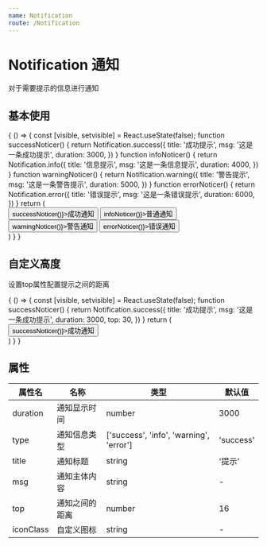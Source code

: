 ```yaml
---
name: Notification
route: /Notification
---
```




# Notification 通知
对于需要提示的信息进行通知

## 基本使用

<Playground>
  {
    () => {
      const [visible, setvisible] = React.useState(false);
      function successNoticer() {
        return Notification.success({
          title: '成功提示',
          msg: '这是一条成功提示',
          duration: 3000,
        })
      }
      function infoNoticer() {
        return Notification.info({
          title: '信息提示',
          msg: '这是一条信息提示',
          duration: 4000,
        })
      }
      function warningNoticer() {
        return Notification.warning({
          title: '警告提示',
          msg: '这是一条警告提示',
          duration: 5000,
        })
      }
      function errorNoticer() {
        return Notification.error({
          title: '错误提示',
          msg: '这是一条错误提示',
          duration: 6000,
        })
      }
      return (
        <div style={{'marginBottom': '10px', 'marginTop': '10px', 'marginLeft': '10px'}}>
          <Button type={"success"} onClick={() => successNoticer()}>成功通知</Button>
          <Button type={"info"} onClick={() => infoNoticer()}>普通通知</Button>
          <Button type={"warning"} onClick={() => warningNoticer()}>警告通知</Button>
          <Button type={"danger"} onClick={() => errorNoticer()}>错误通知</Button>
        </div>
      )
    }
  }
</Playground>

## 自定义高度
设置top属性配置提示之间的距离

<Playground>
  {
    () => {
      const [visible, setvisible] = React.useState(false);
      function successNoticer() {
        return Notification.success({
          title: '成功提示',
          msg: '这是一条成功提示',
          duration: 3000,
          top: 30,
        })
      }
      return (
        <div style={{'marginBottom': '10px', 'marginTop': '10px', 'marginLeft': '10px'}}>
          <Button type={"success"} onClick={() => successNoticer()}>成功通知</Button>
        </div>
      )
    }
  }
</Playground>

## 属性

属性名|名称|类型|默认值
----|---|---|---
duration|通知显示时间|number|3000
type|通知信息类型|['success', 'info', 'warning', 'error']|'success'
title|通知标题|string|'提示'
msg|通知主体内容|string|-
top|通知之间的距离|number|16
iconClass|自定义图标|string|-